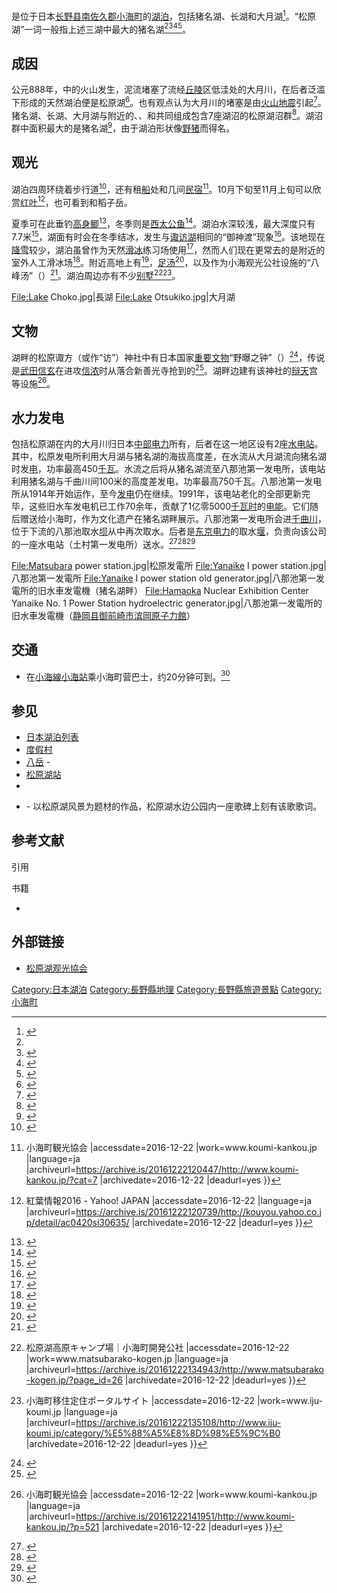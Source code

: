 {{Infobox lake
|lake_name=猪名湖（松原湖）
|image_lake=Lake_Inako.jpg
|caption_lake = {{Embedmap Japan|138.456944|36.053056|250}}
|location=日本[[長野県|长野县]][[南佐久郡|南佐久郡]][[小海町|小海町]]
|coords = <small>{{coord|36|03|11|N|138|27|25|E|region:JP_type:waterbody|display =inline,title}}</small>
|type=[[堰塞湖|堰塞湖]]<br />淡水湖<br />富营养湖
|area=0.12
|max-depth=7.7
|shore=1.956
|elevation=1,123
|reference={{tsl|ja|透明度|透明度 (湖泊)|透明度}}：3.9米
}}
{{jp|c='''松原湖'''|j=松原湖|hg=まつばらこ|lead=yes}}是位于日本[[长野县|长野县]][[南佐久郡|南佐久郡]][[小海町|小海町]]的[[湖泊|湖泊]]，包括猪名湖、长湖和大月湖<ref name="加藤蕙1966">{{cite book|last=加藤|first=蕙|script-title=ja:野の道・野の塔・野の仏|url=https://books.google.com/books?id=SLAdAQAAMAAJ|accessdate=2016-12-22|year=1966|publisher={{lang|ja|読売新聞社}}|language=ja|page=213|quote={{lang|ja|とうろく松原湖は、八ケ岳東麓の湖沼群で、現在は猪名湖、長湖、大月湖の三湖が残っている。いちばん大きい猪名湖が、一般に松原湖とよばれている}}}}</ref>。“松原湖”一词一般指上述三湖中最大的猪名湖<ref name="加藤蕙1966" /><ref>{{cite book|script-title=ja:信濃|url=https://books.google.com/books?id=VI9nAAAAIAAJ|accessdate=2016-12-22|volume=37|year=1985|publisher=信濃史學會|language=ja|page=44|quote={{lang|ja|普通には松原湖といえば一番大きい猪名湖をさしている}}}}</ref><ref>{{cite book|script-title=ja:佐久風土記|url=https://books.google.com/books?id=6vkzAQAAIAAJ|accessdate=2016-12-22|year=1983|publisher=鄉土出版社|language=ja|page=151|quote={{lang|ja|一般には最大の猪名湖を松原湖とよんでいる。}}}}</ref><ref>{{Cite journal|script-title=ja:松原湖の結氷に就て|url=https://www.jstage.jst.go.jp/article/seppyo1941/9/5/9_5_54/_article/-char/ja/|first=茂男|last=毛利|date=1947-01-01|journal={{lang|ja|雪氷}}|issue=5|doi=10.5331/seppyo.9.54|volume=9|pages=54–62|language=ja|quote={{lang|ja|猪名湖は松原湖と普通は呼んでいる}}|access-date=2016-12-22|archive-date=2019-08-20|archive-url=https://web.archive.org/web/20190820215415/https://www.jstage.jst.go.jp/article/seppyo1941/9/5/9_5_54/_article/-char/ja/|dead-url=no}}</ref>。

== 成因 ==
公元888年，{{tsl|ja|八ヶ岳連峰|八岳连峰}}中的{{tsl|ja|天狗岳}}火山发生{{tsl|ja|水蒸気爆発|蒸汽喷发}}，泥流堵塞了流经[[丘陵|丘陵]]区低洼处的大月川，在后者泛滥下形成的天然湖泊便是松原湖<ref>{{Cite journal|script-title=ja:八ガ岳大月川岩層流|url=https://www.jstage.jst.go.jp/article/geosoc1893/89/3/89_3_173/_article/-char/ja/|first=晋平|last=河内|date=1983-01-01|journal={{lang|ja|地質学雑誌}}|issue=3|doi=10.5575/geosoc.89.173|volume=89|pages=173–182_1|language=ja|access-date=2016-12-22|archive-date=2019-08-20|archive-url=https://web.archive.org/web/20190820215418/https://www.jstage.jst.go.jp/article/geosoc1893/89/3/89_3_173/_article/-char/ja/|dead-url=no}}</ref>。也有观点认为大月川的堵塞是由[[火山地震|火山地震]]引起<ref>{{Cite journal|script-title=ja:P10.千曲川上流の段丘地形にみられる887年八ヶ岳大月川岩屑なだれの影響(一般研究発表(ポスター発表),2009年度秋季研究発表会)|url=http://ci.nii.ac.jp/naid/110007539582|last=町田|first=尚久|last2=井上|first2=公夫|date=2010-01-25|journal=地形|issue=1|volume=31|pages=71|issn=03891755|last3=島田|first3=薫|last4=田村|first4=俊和|language=ja|access-date=2016-12-22|archive-date=2019-11-14|archive-url=https://web.archive.org/web/20191114070634/https://ci.nii.ac.jp/naid/110007539582|dead-url=no}}</ref>。猪名湖、长湖、大月湖与附近的{{jp|c=臼儿池|j=臼児池|help=no}}、{{jp|c=鹑取池|j=鶉取池|help=no}}、{{jp|c=桷木池|j=桷木池|help=no}}和{{jp|j=オシデノウミ|rm=Oshideno-umi|help=no}}共同组成包含7座湖沼的松原湖沼群<ref>{{cite book|script-title=ja:長野県の地名|url=https://books.google.com/books?id=dfUzAQAAIAAJ|accessdate=2016-12-22|year=1979|publisher=平凡社|language=ja|page=70}}</ref>。湖沼群中面积最大的是猪名湖<ref>{{Cite journal|script-title=ja:松原湖沼群の生物学的研究(第1報) : 松原猪名湖及び長湖を中心とした夏季の生物|url=http://ci.nii.ac.jp/naid/110000952197|last=広|first=正義|date=1956-03-19|journal=名古屋女子大学紀要|volume=2|pages=21–39|language=ja|quote={{lang|ja|本湖沼群はいわゆる大月川泥流の泥濫原上に存在する窪地で、現在水をたたえているものは海抜1123mにある松原猪名湖を最大とし}}|access-date=2016-12-22|archive-date=2019-12-02|archive-url=https://web.archive.org/web/20191202014812/https://ci.nii.ac.jp/naid/110000952197|dead-url=no}}</ref>，由于湖泊形状像[[野豬|野猪]]而得名。

== 观光 ==
湖泊四周环绕着步行道<ref>{{Cite web|url=http://4travel.jp/domestic/area/koushinetsu/nagano/karuizawa/koumi/tips/10802097/ |script-title=ja:『一周する散策路がある風光明媚な湖です。』by hn11さん - 松原湖のクチコミ - フォートラベル |accessdate=2016-12-22 |work=4travel.jp |date=2013-09-09 |language=ja |archiveurl=https://archive.is/20161222115710/http://4travel.jp/domestic/area/koushinetsu/nagano/karuizawa/koumi/tips/10802097/ |archivedate=2016-12-22 |deadurl=yes }}</ref>，还有租[[艇|船]]处和几间[[民宿|民宿]]<ref>{{Cite web|url=http://www.koumi-kankou.jp/?cat=7 |script-title=ja:宿泊 {{!}} 小海町観光協会 |accessdate=2016-12-22 |work=www.koumi-kankou.jp |language=ja |archiveurl=https://archive.is/20161222120447/http://www.koumi-kankou.jp/?cat=7 |archivedate=2016-12-22 |deadurl=yes }}</ref>。10月下旬至11月上旬可以欣赏[[紅葉|红叶]]<ref>{{Cite news|url=http://kouyou.yahoo.co.jp/detail/ac0420si30635/ |title=松原湖 {{!}} 紅葉情報2016 - Yahoo! JAPAN |accessdate=2016-12-22 |language=ja |archiveurl=https://archive.is/20161222120739/http://kouyou.yahoo.co.jp/detail/ac0420si30635/ |archivedate=2016-12-22 |deadurl=yes }}</ref>，也可看到{{tsl|ja|天狗岳}}和稻子岳。

夏季可在此垂钓[[高身鯽|高身鲫]]<ref>{{Cite web|url=http://www.herabuna.cc/tsuriba_higashi/matsubarako/|script-title=ja:長野県松原湖へらぶな釣り情報、上信越道のへら鮒釣り場。|accessdate=2016-12-22|work=www.herabuna.cc|language=ja|archiveurl=https://web.archive.org/web/20160913095836/http://www.herabuna.cc/tsuriba_higashi/matsubarako|archivedate=2016-09-13}}</ref>，冬季则是[[西太公鱼|西太公鱼]]<ref>{{Cite web|url=http://www.wakasagi-tsuri.com/matsubarako/|script-title=ja:信州長野県ワカサギ釣り場。松原湖(長湖 猪名湖)わかさぎ釣り氷上穴釣り解禁情報|accessdate=2016-12-22|work=www.wakasagi-tsuri.com|language=ja|archiveurl=https://web.archive.org/web/20161031050800/http://www.wakasagi-tsuri.com/matsubarako|archivedate=2016-10-31}}</ref>。湖泊水深较浅，最大深度只有7.7米<ref>{{Cite journal|script-title=ja:松原湖群湖沼の水生生物の研究|url=https://www.jstage.jst.go.jp/article/jswtb1964/27/1/27_1_131/_article|last=落合|first=照雄|date=1991-01-01|journal={{lang|ja|日本水処理生物学会誌}}|issue=1|doi=10.2521/jswtb.27.131|volume=27|pages=131–137|language=ja|quote={{lang|ja|猪名湖は標高1120m，最大水深7.7m}}|access-date=2016-12-22|archive-date=2019-08-23|archive-url=https://web.archive.org/web/20190823173707/https://www.jstage.jst.go.jp/article/jswtb1964/27/1/27_1_131/_article|dead-url=no}}</ref>，湖面有时会在冬季结冰，发生与[[諏訪湖|诹访湖]]相同的“御神渡”现象<ref>{{Cite book|url=http://www.cbr.mlit.go.jp/tenjyo/hyaka/publication/pbl_tell/pdf/10.pdf|last=米山|first=啓一|date=1988-01-01|publisher={{lang|ja|建設省中部地方建設局天竜川上流工事事務所}}|location={{lang|ja|駒ケ根}}|script-title=ja:諏訪湖の御神渡り|script-chapter=ja:はじめに|oclc=675657813|language=ja|page=5|quote={{lang|ja|御神渡り（馬の背に置く鞍のような形の氷の鞍状隆起）の現象は、 諏訪湖だけのものではなく、規模は小さいが長野県内では松原湖、野尻湖、木崎湖等、県外では宮城県の長沼、群馬県の榛名湖、北海道の屈金斗路湖等にも見られるといわれている。}}|title=存档副本|access-date=2016-12-22|archive-url=https://web.archive.org/web/20130203005741/http://www.cbr.mlit.go.jp/tenjyo/hyaka/publication/pbl_tell/pdf/10.pdf|archive-date=2013-02-03|dead-url=yes}}</ref>。该地现在[[雪|降雪]]较少，湖泊虽曾作为天然[[滑冰|滑冰]]练习场使用<ref>{{Cite journal|script-title=ja:スケートリンクの氷質調査　Ⅱ|url=http://hdl.handle.net/2115/18117|first=禎作|last=小林|first2=武道|last2=北原|date=1970-03-31|journal=低温科學. 物理篇 = Low temperature science. Series A, Physical sciences|volume=27|issn=0439-3538|first3=俊行|last3=河村|language=ja|quote={{lang|ja|猪名湖　海抜1123m，面積0.1172km²で湖畔中最大，最深7.7m，平均深度4.98m。}}}}</ref>，然而人们现在更常去的是附近的室外人工滑冰场<ref>{{Cite journal|script-title=ja:育成基盤の変化からみたスピードスケート競技者育成の地域的差異 : 長野県佐久地域を事例として|url=http://hdl.handle.net/2241/00129871|last=渡邊|first=瑛季|journal=地理空間|issue=2|volume=7|issn=1882-9872|language=ja}}</ref>。附近高地上有{{tsl|ja|小海町高原美術館|小海町高原美术馆}}<ref>{{Cite web|url=http://www.koumi-town.jp/museum/architecture/frame.htm |script-title=ja:小海町高原美術館 |accessdate=2016-12-22 |author= |date= |publisher=小海町高原美術館 |language=ja |archiveurl=https://archive.is/20141009173146/http://www.koumi-town.jp/museum/architecture/frame.htm |archivedate=2014-10-09 |quote={{lang|ja|八ヶ岳の麓、長野県小海町松原湖高原に建つ、安藤忠雄氏設計の美術館です。}} |deadurl=yes }}</ref>，[[足汤|足汤]]<ref>{{Cite web|url=http://www.k4.dion.ne.jp/~yukemuri/nagano/matsubarako.html |script-title=ja:松原湖高原温泉 |accessdate=2016-12-22 |last=yuka |work=www.k4.dion.ne.jp |language=ja |archiveurl=https://web.archive.org/web/20101027210054/http://www.k4.dion.ne.jp/~yukemuri/nagano/matsubarako.html |archivedate=2010-10-27 |deadurl=yes }}</ref>，以及作为小海观光公社{{tsl|ja|松原湖温泉}}设施的“八峰汤”（{{lang|ja|八峰の湯}}）<ref>{{Cite web|url=http://www.yahho-onsen.jp/map02.pdf|script-title=ja:アクセスマップ|accessdate=2016-12-22|author=|date=|publisher={{lang|ja|北八ヶ岳松原湖温泉　八峰の湯}}|language=ja|archiveurl=https://web.archive.org/web/20161027025352/http://www.yahho-onsen.jp/map02.pdf|archivedate=2016-10-27}}</ref>。湖泊周边亦有不少[[别墅|别墅]]<ref>{{Cite web|url=http://www.matsubarako-kogen.jp/?page_id=26 |script-title=ja:施設内マップ {{!}} 松原湖高原キャンプ場｜小海町開発公社 |accessdate=2016-12-22 |work=www.matsubarako-kogen.jp |language=ja |archiveurl=https://archive.is/20161222134943/http://www.matsubarako-kogen.jp/?page_id=26 |archivedate=2016-12-22 |deadurl=yes }}</ref><ref>{{Cite web|url=http://www.iju-koumi.jp/category/%E5%88%A5%E8%8D%98%E5%9C%B0 |script-title=ja:別荘地 {{!}} 小海町移住定住ポータルサイト |accessdate=2016-12-22 |work=www.iju-koumi.jp |language=ja |archiveurl=https://archive.is/20161222135108/http://www.iju-koumi.jp/category/%E5%88%A5%E8%8D%98%E5%9C%B0 |archivedate=2016-12-22 |deadurl=yes }}</ref>。<gallery>
<!-- File:紅葉の松原湖.JPG|松原湖的紅葉 -->
File:Lake Choko.jpg|長湖
File:Lake Otsukiko.jpg|大月湖
</gallery>

== 文物 ==
湖畔的松原诹方（或作“访”）神社中有日本国家[[重要文化財|重要文物]]“野曝之钟”（{{lang|ja|野ざらしの鐘}}）<ref>{{Cite web|url=http://www.nagano-tabi.net/modules/enjoy/enjoy_20023001.html |script-title=ja:さわやか信州旅.net:長野県公式観光Webサイト |accessdate=2016-12-22 |work=www.nagano-tabi.net |language=ja |archiveurl=https://archive.is/20161222141111/http://www.nagano-tabi.net/modules/enjoy/enjoy_20023001.html |archivedate=2016-12-22 |quote={{lang|ja|松原諏方神社 松原湖の東岸に上社、北岸に下社があり、上社には国の重要文化財に指定されているのざらしの鐘があります。}} |deadurl=yes }}</ref>，传说是[[武田信玄|武田信玄]]在进攻[[信濃國|信浓]]时从落合新善光寺抢到的<ref name="笹本正治1996">{{cite book|last=笹本|first=正治|script-title=ja:長野県の武田信玄伝說|url=https://books.google.com/books?id=Vl5MAQAAIAAJ|accessdate=2016-12-22|year=1996|publisher=岩田書院|language=ja|page=83|quote={{lang|ja|小海町松原湖畔の諏訪神社の境内に野ざらしの鐘がある。この鐘は武田信玄が川中島の戦いのおり、佐久市落合の新善光寺から分捕って来て寄進したものである。}}}}</ref>。湖畔边建有该神社的[[辯才天|辩天]]宫等设施<ref>{{Cite web|url=http://www.koumi-kankou.jp/?p=521 |script-title=ja:湖畔の歴史 {{!}} 小海町観光協会 |accessdate=2016-12-22 |work=www.koumi-kankou.jp |language=ja |archiveurl=https://archive.is/20161222141951/http://www.koumi-kankou.jp/?p=521 |archivedate=2016-12-22 |deadurl=yes }}</ref>。

== 水力发电 ==
包括松原湖在内的大月川{{tsl|ja|水利権|水利权}}归日本[[中部電力|中部电力]]所有，后者在这一地区设有2座[[水力發電|水电站]]。其中，松原发电所利用大月湖与猪名湖的海拔高度差，在水流从大月湖流向猪名湖时发[[電力|电]]，功率最高450[[瓦特|千瓦]]。水流之后将从猪名湖流至八那池第一发电所，该电站利用猪名湖与千曲川间100米的高度差发电，功率最高750千瓦。八那池第一发电所从1914年开始运作，至今[[發電|发电]]仍在继续。1991年，该电站老化的{{tsl|ja|水車発電機|水车发电机}}全部更新完毕，这些旧水车发电机已工作70余年，贡献了1亿零5000[[千瓦·時|千瓦时]]的[[电能|电能]]。它们随后赠送给小海町，作为文化遗产在猪名湖畔展示。八那池第一发电所会{{tsl|ja|放流 (ダム)|放水 (水坝)|放水}}进[[千曲川|千曲川]]，位于下流的八那池取水[[水坝|坝]]从中再次取水。后者是[[東京電力|东京电力]]的取水[[堰|堰]]，负责向该公司的一座水电站（土村第一发电所）送水。<ref>{{Cite web|url=http://www.suiryoku.com/gallery/nagano/matubara/matubara.html |script-title=ja:水力発電所ギャラリー　中部電力松原発電所 - 水力ドットコム |accessdate=2016-12-22 |work=www.suiryoku.com |date=2016-07-19 |language=ja |archiveurl=https://archive.is/20161222145109/http://www.suiryoku.com/gallery/nagano/matubara/matubara.html |archivedate=2016-12-22 |deadurl=yes }}</ref><ref>{{Cite web|url=http://www.suiryoku.com/gallery/nagano/yanaike1/yanaike1.html |script-title=ja:水力発電所ギャラリー　中部電力八那池第一発電所 - 水力ドットコム |accessdate=2016-12-22 |work=www.suiryoku.com |date=2016-07-19 |language=ja |archiveurl=https://archive.is/20161222145507/http://www.suiryoku.com/gallery/nagano/yanaike1/yanaike1.html |archivedate=2016-12-22 |deadurl=yes }}</ref><ref>{{Cite web|url=http://www.suiryoku.com/gallery/nagano/domura1/domura1.html |script-title=ja:水力発電所ギャラリー　東京電力土村第一発電所 - 水力ドットコム |accessdate=2016-12-22 |work=www.suiryoku.com |date=2016-08-01 |language=ja |archiveurl=https://archive.is/20161222151623/http://www.suiryoku.com/gallery/nagano/domura1/domura1.html |archivedate=2016-12-22 |deadurl=yes }}</ref><gallery>
File:Matsubara power station.jpg|松原发電所
File:Yanaike I power station.jpg|八那池第一发電所
File:Yanaike I power station old generator.jpg|八那池第一发電所的旧水車发電機（猪名湖畔）
File:Hamaoka Nuclear Exhibition Center Yanaike No. 1 Power Station hydroelectric generator.jpg|八那池第一发電所的旧水車发電機（[[静岡县|静岡县]][[御前崎市|御前崎市]][[滨冈核电厂|滨岡原子力館]]）
</gallery>

== 交通 ==
* 在[[小海線|小海線]][[小海站|小海站]]乘小海町营巴士，约20分钟可到。<ref>{{Cite web|url=http://www.koumi-town.jp/office/files/pdf/2812matubarakosen.pdf|script-title=ja:小海町営路線バス時刻表|accessdate=2016-12-22|author=|date=2016-12|format=PDF|publisher={{lang|ja|小海町営路線バス}}|language=ja|archiveurl=https://web.archive.org/web/20161222153202/http://www.koumi-town.jp/office/files/pdf/2812matubarakosen.pdf|archivedate=2016-12-22}}</ref>

== 参见 ==
* [[日本湖泊列表|日本湖泊列表]]
* [[度假村|度假村]]
* [[八岳|八岳]] - {{tsl|ja|八ヶ岳連峰|八岳连峰}}
* [[松原湖站|松原湖站]]
* {{tsl|ja|松原湖温泉}}
* {{tsl|ja|北風小僧の寒太郎|北风小僧寒太郎}} - 以松原湖风景为题材的作品，松原湖水边公园内一座歌碑上刻有该歌歌词。

== 参考文献 ==
<!-- {{Citation style|date=2014年7月7日 (月) 15:02 (UTC)|time=2014年7月7日 (月) 15:02 (UTC)}} -->
; 引用
{{Reflist|30em}}
; 书籍
* {{Cite book|url=https://www.worldcat.org/oclc/674678165|date=1990|publisher=[[角川書店|角川書店]]|isbn=9784040012001|script-title=ja:角川日本地名大辞典 20 長野県|oclc=674678165|language=ja|editor={{lang|ja|「{{tsl|ja|角川日本地名大辞典}}」編纂委員会}}}}

== 外部链接 ==
{{Commons category|Lake Matsubara}}
* [http://www.koumi-kankou.jp/ 松原湖观光協会] {{Wayback|url=http://www.koumi-kankou.jp/ |date=20210119111633 }} {{ja}}
{{日本湖泊}}

[[Category:日本湖泊|Category:日本湖泊]]
[[Category:長野縣地理|Category:長野縣地理]]
[[Category:長野縣旅遊景點|Category:長野縣旅遊景點]]
[[Category:小海町|Category:小海町]]